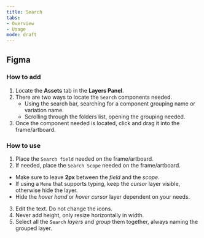 ```yaml
---
title: Search 
tabs: 
- Overview
- Usage
mode: draft
---
```



## Figma

### How to add

1. Locate the **Assets** tab in the **Layers Panel**.
2. There are two ways to locate the `Search` components needed. 
	* Using the search bar, searching for a component grouping name or variation name.
	* Scrolling through the folders list, opening the grouping needed.
3. Once the component needed is located, click and drag it into the frame/artboard. 


### How to use

1. Place the `Search field` needed on the frame/artboard. 
2. If needed, place the `Search Scope` needed on the frame/artboard. 
  * Make sure to leave **2px** between the *field* and the *scope*. 
  * If using a `Menu` that supports typing, keep the *cursor* layer visible, otherwise hide the layer. 
  * Hide the *hover hand* or *hover cursor* layer dependent on your needs. 
3. Edit the text. Do not change the icons. 
4. Never add height, only resize horizontally in width. 
5. Select all the `Search` *layers* and *group* them together, always naming the grouped layer.  
